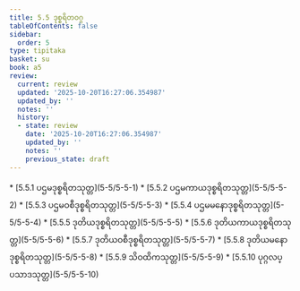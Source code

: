```yaml
---
title: 5.5 ဒုစ္စရိတဝဂ္ဂ
tableOfContents: false
sidebar:
  order: 5
type: tipitaka
basket: su
book: a5
review:
  current: review
  updated: '2025-10-20T16:27:06.354987'
  updated_by: ''
  notes: ''
  history:
  - state: review
    date: '2025-10-20T16:27:06.354987'
    updated_by: ''
    notes: ''
    previous_state: draft
---
```



<DynamicBreadcrumb />


<ReviewStatus review={frontmatter.review} showDetails={true} />

<HypothesisAnnotation frontmatter={frontmatter} />



<TableOfContents book="a5" section="5.5">
* [5.5.1 ပဌမဒုစ္စရိတသုတ္တ](5-5/5-5-1)
* [5.5.2 ပဌမကာယဒုစ္စရိတသုတ္တ](5-5/5-5-2)
* [5.5.3 ပဌမဝစီဒုစ္စရိတသုတ္တ](5-5/5-5-3)
* [5.5.4 ပဌမမနောဒုစ္စရိတသုတ္တ](5-5/5-5-4)
* [5.5.5 ဒုတိယဒုစ္စရိတသုတ္တ](5-5/5-5-5)
* [5.5.6 ဒုတိယကာယဒုစ္စရိတသုတ္တ](5-5/5-5-6)
* [5.5.7 ဒုတိယဝစီဒုစ္စရိတသုတ္တ](5-5/5-5-7)
* [5.5.8 ဒုတိယမနောဒုစ္စရိတသုတ္တ](5-5/5-5-8)
* [5.5.9 သိဝထိကသုတ္တ](5-5/5-5-9)
* [5.5.10 ပုဂ္ဂလပ္ပသာဒသုတ္တ](5-5/5-5-10)
</TableOfContents>